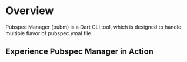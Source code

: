 # Overview

Pubspec Manager (pubm) is a Dart CLI tool, which is designed to handle multiple flavor of pubspec.ymal file.

## Experience Pubspec Manager in Action
